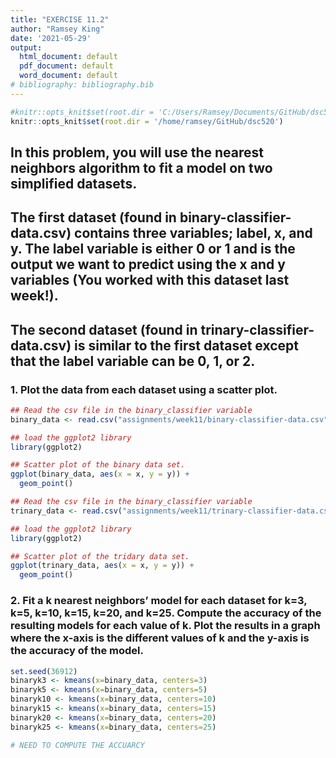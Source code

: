 ```yaml
---
title: "EXERCISE 11.2"
author: "Ramsey King"
date: '2021-05-29'
output:
  html_document: default
  pdf_document: default
  word_document: default
# bibliography: bibliography.bib
---
```


```r
#knitr::opts_knit$set(root.dir = 'C:/Users/Ramsey/Documents/GitHub/dsc520/')
knitr::opts_knit$set(root.dir = '/home/ramsey/GitHub/dsc520')
```

## In this problem, you will use the nearest neighbors algorithm to fit a model on two simplified datasets. 

## The first dataset (found in binary-classifier-data.csv) contains three variables; label, x, and y. The label variable is either 0 or 1 and is the output we want to predict using the x and y variables (You worked with this dataset last week!). 

## The second dataset (found in trinary-classifier-data.csv) is similar to the first dataset except that the label variable can be 0, 1, or 2.

### 1. Plot the data from each dataset using a scatter plot.

```r
## Read the csv file in the binary_classifier variable
binary_data <- read.csv("assignments/week11/binary-classifier-data.csv")

## load the ggplot2 library
library(ggplot2)

## Scatter plot of the binary data set.
ggplot(binary_data, aes(x = x, y = y)) +
  geom_point()
```
```r
## Read the csv file in the binary_classifier variable
trinary_data <- read.csv("assignments/week11/trinary-classifier-data.csv")

## load the ggplot2 library
library(ggplot2)

## Scatter plot of the tridary data set.
ggplot(trinary_data, aes(x = x, y = y)) +
  geom_point()
```


### 2. Fit a k nearest neighbors’ model for each dataset for k=3, k=5, k=10, k=15, k=20, and k=25. Compute the accuracy of the resulting models for each value of k. Plot the results in a graph where the x-axis is the different values of k and the y-axis is the accuracy of the model.

```r
set.seed(36912)
binaryk3 <- kmeans(x=binary_data, centers=3)
binaryk5 <- kmeans(x=binary_data, centers=5)
binaryk10 <- kmeans(x=binary_data, centers=10)
binaryk15 <- kmeans(x=binary_data, centers=15)
binaryk20 <- kmeans(x=binary_data, centers=20)
binaryk25 <- kmeans(x=binary_data, centers=25)

# NEED TO COMPUTE THE ACCUARCY

```